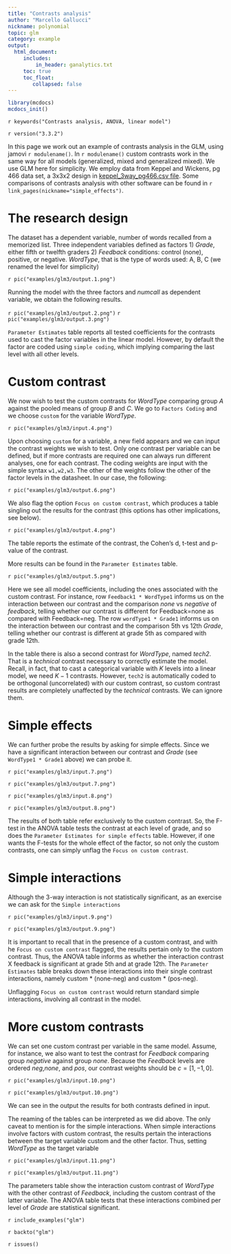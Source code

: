 ```yaml
---
title: "Contrasts analysis"
author: "Marcello Gallucci"
nickname: polynomial
topic: glm
category: example
output: 
  html_document:
     includes:
         in_header: ganalytics.txt
     toc: true
     toc_float:
        collapsed: false
---
```


```r
library(mcdocs)
mcdocs_init()


```


`r keywords("Contrasts analysis, ANOVA, linear model")`

`r version("3.3.2")`

In this page we work out an example of contrasts analysis in the GLM, using jamovi `r modulename()`. In `r modulename()` custom contrasts work in the same way for all models (generalized, mixed and generalized mixed). We use GLM here for simplicity. We employ data from Keppel and Wickens, pg 466 data set, a 3x3x2 design  in [keppel_3way_pg466.csv file](https://github.com/gamlj/gamlj/blob/master/data/keppel_3way_pg466.csv). Some comparisons of contrasts analysis with other software can be found in `r link_pages(nickname="simple_effects")`.

# The research design

The dataset has a dependent variable, number of words recalled from a memorized list. Three independent variables defined as factors 1) _Grade_,  either fifth or twelfth graders 2) _Feedback_ conditions: control (none), positive, or negative. _WordType_, that is the type of words used: A, B, C (we renamed the level for simplicity)

`r pic("examples/glm3/output.1.png")`

Running the model with the three factors and _numcall_ as dependent variable, we obtain the following results.

`r pic("examples/glm3/output.2.png")`
`r pic("examples/glm3/output.3.png")`

`Parameter Estimates` table reports all tested coefficients for the contrasts used to cast the factor variables in the linear model. However, by default the factor are coded using `simple coding`, which implying comparing the last level with all other levels.

# Custom contrast

We now wish to test the custom contrasts for _WordType_ comparing group _A_ against the pooled means of group _B_ and _C_. We go to `Factors Coding` and we choose `custom` for the variable _WordType_.

`r pic("examples/glm3/input.4.png")`

Upon choosing `custom` for a variable, a new field appears and we can input the contrast weights we wish to test. Only one contrast per variable can be defined, but if more contrasts are required one can always run different analyses, one for each contrast. The coding weights are input with the simple syntax `w1,w2,w3`.  The other of the weights follow the other of the factor levels in the datasheet. In our case, the following:

`r pic("examples/glm3/output.6.png")`

We also flag the option `Focus on custom contrast`, which produces a table singling out the results for the contrast (this options has other implications, see below).

`r pic("examples/glm3/output.4.png")`

The table reports the estimate of the contrast, the Cohen's d, t-test and p-value of the contrast. 

More results can be found in the `Parameter Estimates` table.

`r pic("examples/glm3/output.5.png")`

Here we see all model coefficients, including the ones associated with the custom contrast. For instance, row `Feedback1 * WordType1` informs us on the interaction between our contrast and the comparison _none_ vs _negative_ of _feedback_, telling whether our contrast is different for Feedback=none as compared with Feedback=neg. The row `wordType1 * Grade1` informs us on the interaction between our contrast and the comparison 5th vs 12th  _Grade_, telling whether our contrast is different at grade 5th as compared with grade 12th. 

In the table there is also a second contrast for _WordType_, named _tech2_. That is a _technical_ contrast necessary to correctly estimate the model. Recall, in fact, that to cast a categorical variable with $K$ levels into a linear model, we need $K-1$ contrasts. However, `tech2` is automatically coded to be orthogonal (uncorrelated) with our custom contrast, so custom contrast results are completely unaffected by the _technical_ contrasts. We can ignore them.


# Simple effects

We can further probe the results by asking for simple effects. Since we have a significant interaction between our contrast and _Grade_ (see `WordType1 * Grade1` above) we can probe it.


`r pic("examples/glm3/input.7.png")`

`r pic("examples/glm3/output.7.png")`

`r pic("examples/glm3/input.8.png")`

`r pic("examples/glm3/output.8.png")`

The results of both table refer exclusively to the custom contrast. So, the F-test in the ANOVA table tests the contrast at each level of grade, and so does the `Parameter Estimates for simple effects` table. However, if one wants the F-tests for the whole effect of the factor, so not only the custom contrasts, one can simply unflag the `Focus on custom contrast`.

# Simple interactions

Although the 3-way interaction is not statistically significant, as an exercise we can ask for the `Simple interactions` 

`r pic("examples/glm3/input.9.png")`

`r pic("examples/glm3/output.9.png")`

It is important to recall that in the presence of a custom contrast, and with he `Focus on custom contrast` flagged, the results pertain only to the custom contrast. Thus, the ANOVA table informs as whether the interaction contrast X feedback is significant at grade 5th and at grade 12th. The `Parameter Estimates` table breaks down these interactions into their single contrast interactions, namely custom * (none-neg) and custom * (pos-neg). 

Unflagging `Focus on custom contrast` would return standard simple interactions, involving all contrast in the model. 

# More custom contrasts

We can set one custom contrast per variable in the same model. Assume, for instance, we also want to test the contrast for _Feedback_ comparing group _negative_ against group  _none_. Because the _Feedback_ levels are ordered _neg_,_none_, and _pos_, our contrast weights should be $c=[1,-1,0]$.

`r pic("examples/glm3/input.10.png")`

`r pic("examples/glm3/output.10.png")`

We can see in the output the results for both contrasts defined in input.

The reaming of the tables can be interpreted as we did above. The only caveat to mention is for the simple interactions. When simple interactions involve factors with custom contrast, the results pertain the interactions between the target variable custom and the other factor. Thus, setting _WordType_ as the target variable

`r pic("examples/glm3/input.11.png")`

`r pic("examples/glm3/output.11.png")`

The parameters table show the interaction custom contrast of _WordType_ with the other contrast of _Feedback_, including the custom contrast of the latter variable. The ANOVA table tests that these interactions combined per level of _Grade_ are statistical significant.


`r include_examples("glm")`

`r backto("glm")`


`r issues()`


